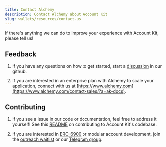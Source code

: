 ```yaml
---
title: Contact Alchemy
description: Contact Alchemy about Account Kit
slug: wallets/resources/contact-us
---
```





If there's anything we can do to improve your experience with Account Kit, please tell us!

## Feedback

1. If you have any questions on how to get started, start a [discussion](https://github.com/alchemyplatform/aa-sdk/discussions) in our github.

2. If you are interested in an enterprise plan with Alchemy to scale your application, connect with us at [https://www.alchemy.com](https://www.alchemy.com/contact-sales/?a=ak-docs).

## Contributing

1. If you see a issue in our code or documentation, feel free to address it yourself! See this [README](https://github.com/alchemyplatform/aa-sdk/blob/main/CONTRIBUTING) on contributing to Account Kit's codebase.

2. If you are interested in [ERC-6900](https://eips.ethereum.org/EIPS/eip-6900) or modular account development, join the [outreach waitlist](https://docs.google.com/forms/d/1Z3wFRiMoEKoo8FJFrymVEOzrbKQXjSnYhm_hKKDnooE/edit) or our [Telegram group](https://t.me/+KfB9WuhKDgk5YzIx).
